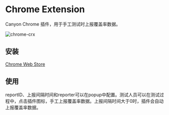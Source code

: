 # Chrome Extension

Canyon Chrome 插件，用于手工测试时上报覆盖率数据。

![chrome-crx](/static/documentation/getting-started/first-coverage/chrome-crx.png)

## 安装

[Chrome Web Store](https://chrome.google.com/webstore/detail/canyon-extension/omnpafdjidgpdmlimbangcjjaaodbeof?hl=zh-CN&utm_source=ext_sidebar)

## 使用

reportID、上报间隔时间和reporter可以在popup中配置。测试人员可以在测试过程中，点击插件图标，手工上报覆盖率数据。上报间隔时间大于0时，插件会自动上报覆盖率数据。
